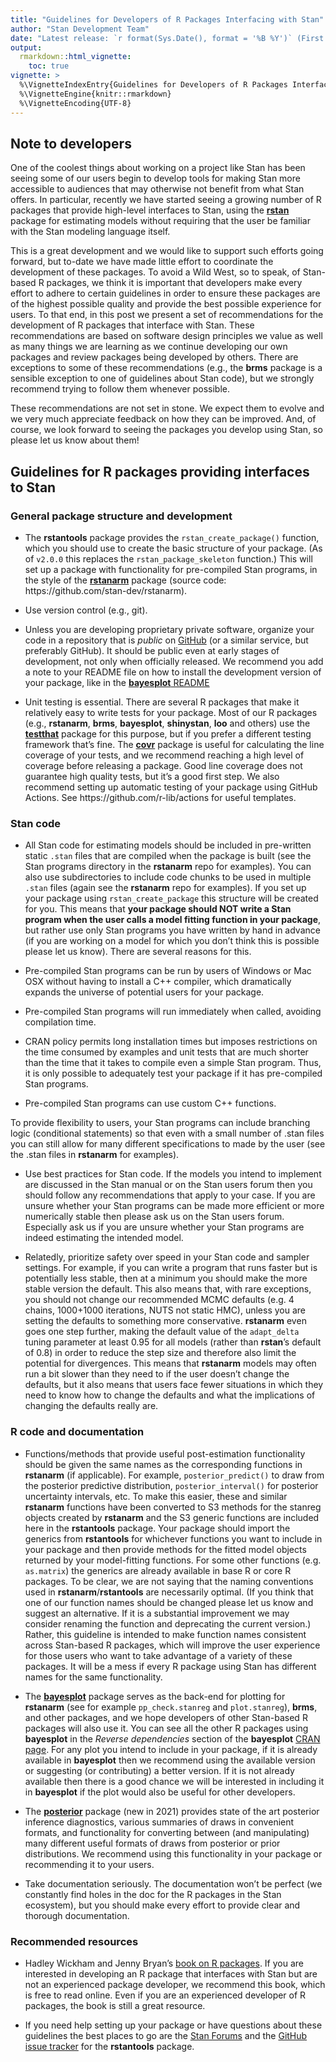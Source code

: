 ```yaml
---
title: "Guidelines for Developers of R Packages Interfacing with Stan"
author: "Stan Development Team"
date: "Latest release: `r format(Sys.Date(), format = '%B %Y')` (First version: November 2016)"
output: 
  rmarkdown::html_vignette:
    toc: true
vignette: >
  %\VignetteIndexEntry{Guidelines for Developers of R Packages Interfacing with Stan}
  %\VignetteEngine{knitr::rmarkdown}
  %\VignetteEncoding{UTF-8}
---
```


## Note to developers

One of the coolest things about working on a project like Stan has been seeing
some of our users begin to develop tools for making Stan more accessible to
audiences that may otherwise not benefit from what Stan offers. In particular,
recently we have started seeing a growing number of R packages that provide
high-level interfaces to Stan, using the [__rstan__](https://mc-stan.org/rstan/) 
package for estimating models without requiring that the user be familiar with 
the Stan modeling language itself.

This is a great development and we would like to support such efforts going
forward, but to-date we have made little effort to coordinate the development of
these packages. To avoid a Wild West, so to speak, of Stan-based R packages, we
think it is important that developers make every effort to adhere to certain
guidelines in order to ensure these packages are of the highest possible quality
and provide the best possible experience for users. To that end, in this post we
present a set of recommendations for the development of R packages that
interface with Stan. These recommendations are based on software design
principles we value as well as many things we are learning as we continue
developing our own packages and review packages being developed by others. There
are exceptions to some of these recommendations (e.g., the __brms__ package is a
sensible exception to one of guidelines about Stan code), but we strongly
recommend trying to follow them whenever possible.

These recommendations are not set in stone. We expect them to evolve and we very
much appreciate feedback on how they can be improved. And, of course, we look
forward to seeing the packages you develop using Stan, so please let us know
about them!


## Guidelines for R packages providing interfaces to Stan

### General package structure and development

* The __rstantools__ package provides the `rstan_create_package()` function,
which you should use to create the basic structure of your package. (As of
`v2.0.0` this replaces the `rstan_package_skeleton` function.) This will set up
a package with functionality for pre-compiled Stan programs, in the style of the
[__rstanarm__](https://mc-stan.org/rstanarm/) package (source code:
https://github.com/stan-dev/rstanarm).

* Use version control (e.g., git).

* Unless you are developing proprietary private software, organize your code in 
a repository that is _public_ on [GitHub](https://github.com/) (or a similar
service, but preferably GitHub). It should be public even at early stages of
development, not only when officially released.  We recommend you add a note to
your README file on how to install the development version of your package, like
in the [__bayesplot__ README](https://github.com/stan-dev/bayesplot#installation)

* Unit testing is essential. There are several R packages that make it
relatively easy to write tests for your package. Most of our R packages (e.g.,
__rstanarm__, __brms__, __bayesplot__, __shinystan__, __loo__ and others) use
the [__testthat__](https://github.com/r-lib/testthat) package for this purpose,
but if you prefer a different testing framework that's fine. The
[__covr__](https://github.com/r-lib/covr) package is useful for calculating the
line coverage of your tests, and we recommend reaching a high level of coverage
before releasing a package. Good line coverage does not guarantee high quality
tests, but it's a good first step. We also recommend setting up automatic
testing of your package using GitHub Actions. See
https://github.com/r-lib/actions for useful templates.

### Stan code

* All Stan code for estimating models should be included in pre-written static
`.stan` files that are compiled when the package is built (see the Stan programs
directory in the __rstanarm__ repo for examples). You can also use
subdirectories to include code chunks to be used in multiple `.stan` files (again
see the __rstanarm__ repo for examples). If you set up your package using
`rstan_create_package` this structure will be created for you. This means that
__your package should NOT write a Stan program when the user calls a model
fitting function in your package__, but rather use only Stan programs you have
written by hand in advance (if you are working on a model for which you don't
think this is possible please let us know). There are several reasons for this.

* Pre-compiled Stan programs can be run by users of Windows or Mac OSX without
  having to install a C++ compiler, which dramatically expands the universe of
  potential users for your package.
* Pre-compiled Stan programs will run immediately when called, avoiding compilation time. 
* CRAN policy permits long installation times but imposes restrictions on the
  time consumed by examples and unit tests that are much shorter than the time 
  that it takes to compile even a simple Stan program. Thus, it is only possible
  to adequately test your package if it has pre-compiled Stan programs.
* Pre-compiled Stan programs can use custom C++ functions.  

To provide flexibility to users, your Stan programs can include branching logic 
(conditional statements) so that even with a small number of .stan files you can still 
allow for many different specifications to made by the user (see the .stan files in
__rstanarm__ for examples).

* Use best practices for Stan code. If the models you intend to implement are
discussed in the Stan manual or on the Stan users forum then you should follow
any recommendations that apply to your case. If you are unsure whether your Stan
programs can be made more efficient or more numerically stable then please ask
us on the Stan users forum. Especially ask us if you are unsure whether your
Stan programs are indeed estimating the intended model.

* Relatedly, prioritize safety over speed in your Stan code and sampler 
settings. For example, if you can write a program that runs faster but is 
potentially less stable, then at a minimum you should make the more stable 
version the default. This also means that, with rare exceptions, you should not 
change our recommended MCMC defaults (e.g. 4 chains, 1000+1000 iterations, NUTS 
not static HMC), unless you are setting the defaults to something more 
conservative. __rstanarm__ even goes one step further, making the default value
of the `adapt_delta` tuning parameter at least 0.95 for all models (rather than 
__rstan__'s default of 0.8) in order to reduce the step size and therefore also 
limit the potential for divergences. This means that __rstanarm__ models may
often run a bit slower than they need to if the user doesn't change the
defaults, but it also means that users face fewer situations in which they need
to know how to change the defaults and what the implications of changing the
defaults really are.

### R code and documentation

* Functions/methods that provide useful post-estimation functionality should be given 
the same names as the corresponding functions in __rstanarm__ (if applicable). 
For example, `posterior_predict()` to draw from the posterior predictive 
distribution, `posterior_interval()` for posterior uncertainty intervals, etc. To 
make this easier, these and similar __rstanarm__ functions have been converted 
to S3 methods for the stanreg objects created by __rstanarm__ and the S3 generic
functions are included here in the __rstantools__ package. Your package should
import the generics from __rstantools__ for whichever functions you want to
include in your package and then provide methods for the fitted model objects
returned by your model-fitting functions. For some other functions (e.g.
`as.matrix`) the generics are already available in base R or core R packages. To
be clear, we are not saying that the naming conventions used in
__rstanarm__/__rstantools__ are necessarily optimal. (If you think that one of 
our function names should be changed please let us know and suggest an 
alternative. If it is a substantial improvement we may consider renaming the 
function and deprecating the current version.) Rather, this guideline is 
intended to make function names consistent across Stan-based R packages, which 
will improve the user experience for those users who want to take advantage of a
variety of these packages. It will be a mess if every R package using Stan has 
different names for the same functionality.

* The [__bayesplot__](https://mc-stan.org/bayesplot/) package serves as the
back-end for plotting for __rstanarm__ (see for example `pp_check.stanreg` and
`plot.stanreg`), __brms__, and other packages, and we hope developers of other
Stan-based R packages will also use it. You can see all the other R packages
using __bayesplot__ in the _Reverse dependencies_ section of the __bayesplot__
[CRAN page](https://CRAN.R-project.org/package=bayesplot). For any plot you
intend to include in your package, if it is already available in __bayesplot__
then we recommend using the available version or suggesting (or contributing) a
better version. If it is not already available then there is a good chance we
will be interested in including it in __bayesplot__ if the plot would also be
useful for other developers.

* The [__posterior__](https://mc-stan.org/posterior/) package (new in 2021)
provides state of the art posterior inference diagnostics, various summaries of
draws in convenient formats, and functionality for converting between (and
manipulating) many different useful formats of draws from posterior or prior
distributions. We recommend using this functionality in your package or
recommending it to your users.

* Take documentation seriously. The documentation won't be perfect (we
constantly find holes in the doc for the R packages in the Stan ecosystem), but
you should make every effort to provide clear and thorough documentation. 


### Recommended resources

* Hadley Wickham and Jenny Bryan's [book on R packages](https://r-pkgs.org/). If you 
are interested in developing an R package that interfaces with Stan but are not an 
experienced package developer, we recommend this book, which is free to read
online. Even if you are an experienced developer of R packages, the book is
still a great resource.

* If you need help setting up your package or have questions about these 
guidelines the best places to go are the [Stan
Forums](https://discourse.mc-stan.org) and the [GitHub issue 
tracker](https://github.com/stan-dev/rstantools/issues) for the __rstantools__ 
package.
